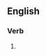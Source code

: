 {{also|constipâtes}}

==English==

===Verb===
{{head|en|verb form}}

# {{en-third-person singular of|constipate}}